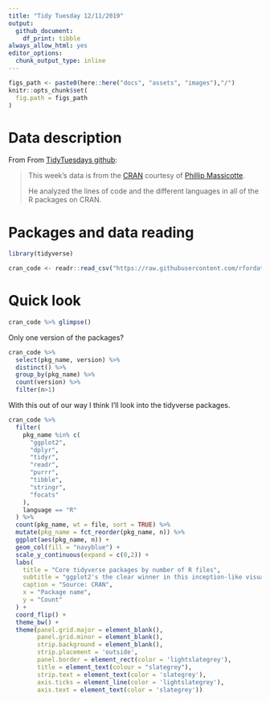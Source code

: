 ```yaml
---
title: "Tidy Tuesday 12/11/2019"
output:
  github_document: 
    df_print: tibble
always_allow_html: yes
editor_options: 
  chunk_output_type: inline
---
```


```r
figs_path <- paste0(here::here("docs", "assets", "images"),"/")
knitr::opts_chunk$set(
  fig.path = figs_path
)
```

# Data description

From From [TidyTuesdays github](https://github.com/rfordatascience/tidytuesday/tree/master/data/2019/2019-11-12):

>This week's data is from the [CRAN](https://cran.r-project.org/src/contrib/) courtesy of [Phillip Massicotte](https://www.pmassicotte.com/post/analyzing-the-programming-languages-used-in-r-packages/).
>
He analyzed the lines of code and the different languages in all of the R packages on CRAN.

# Packages and data reading

```r
library(tidyverse)

cran_code <- readr::read_csv("https://raw.githubusercontent.com/rfordatascience/tidytuesday/master/data/2019/2019-11-12/loc_cran_packages.csv")
```

# Quick look

```r
cran_code %>% glimpse()
```

Only one version of the packages?

```r
cran_code %>% 
  select(pkg_name, version) %>% 
  distinct() %>% 
  group_by(pkg_name) %>% 
  count(version) %>% 
  filter(n>1)
```

With this out of our way I think I'll look into the tidyverse packages.

```r
cran_code %>% 
  filter(
    pkg_name %in% c(
      "ggplot2",
      "dplyr",
      "tidyr",
      "readr",
      "purrr",
      "tibble",
      "stringr",
      "focats"
    ),
    language == "R"
  ) %>% 
  count(pkg_name, wt = file, sort = TRUE) %>% 
  mutate(pkg_name = fct_reorder(pkg_name, n)) %>% 
  ggplot(aes(pkg_name, n)) +
  geom_col(fill = "navyblue") +
  scale_y_continuous(expand = c(0,2)) +
  labs(
    title = "Core tidyverse packages by number of R files",
    subtitle = "ggplot2's the clear winner in this inception-like visualization",
    caption = "Source: CRAN",
    x = "Package name",
    y = "Count"
  ) +
  coord_flip() +
  theme_bw() + 
  theme(panel.grid.major = element_blank(),
        panel.grid.minor = element_blank(),
        strip.background = element_blank(),
        strip.placement = 'outside',
        panel.border = element_rect(color = 'lightslategrey'),
        title = element_text(colour = "slategrey"),
        strip.text = element_text(color = 'slategrey'),
        axis.ticks = element_line(color = 'lightslategrey'),
        axis.text = element_text(color = 'slategrey'))

```

